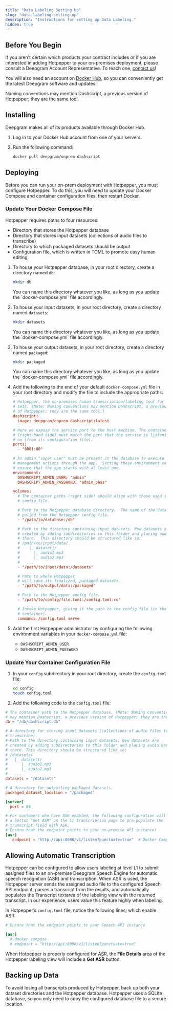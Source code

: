 ```yaml
---
title: "Data Labeling Setting Up"
slug: "data-labeling-setting-up"
description: "Instructions for setting up Data Labeling."
hidden: true
---
```

## Before You Begin

If you aren't certain which products your contract includes or if you are interested in adding Hotpepper to your on-premises deployment, please consult a Deepgram Account Representative. To reach one, [contact us](https://deepgram.com/contact-us/)!

You will also need an account on [Docker Hub](https://hub.docker.com/), so you can conveniently get the latest Deepgram software and updates.

<Info>
Naming conventions may mention Dashscript, a previous version of Hotpepper; they are the same tool.
</Info>

## Installing

Deepgram makes all of its products available through Docker Hub.

1. Log in to your Docker Hub account from one of your servers.
2. Run the following command:

   ```bash
   docker pull deepgram/onprem-dashscript
   ```

## Deploying

Before you can run your on-prem deployment with Hotpepper, you must configure Hotpepper. To do this, you will need to update your Docker Compose and container configuration files, then restart Docker.

### Update Your Docker Compose File

Hotpepper requires paths to four resources:

- Directory that stores the Hotpepper database
- Directory that stores input datasets (collections of audio files to transcribe)
- Directory to which packaged datasets should be output
- Configuration file, which is written in TOML to promote easy human editing

1. To house your Hotpepper database, in your root directory, create a directory named `db`:

   ```bash
   mkdir db
   ```

   <Info>
   You can name this directory whatever you like, as long as you update the `docker-compose.yml` file accordingly.
   </Info>

2. To house your input datasets, in your root directory, create a directory named `datasets`:

   ```bash
   mkdir datasets
   ```

   <Info>
   You can name this directory whatever you like, as long as you update the `docker-compose.yml` file accordingly.
   </Info>

3. To house your output datasets, in your root directory, create a directory named `packaged`:

   ```bash
   mkdir packaged
   ```

   <Info>
   You can name this directory whatever you like, as long as you update the `docker-compose.yml` file accordingly.
   </Info>

4. Add the following to the end of your default `docker-compose.yml` file in your root directory and modify the file to include the appropriate paths:

   ```toml
   # Hotpepper, the on-premises human transcription/labeling tool for creating training
   # sets. (Note: Naming conventions may mention Dashscript, a previous version
   # of Hotpepper; they are the same tool.)
   dashscript:
     image: deepgram/onprem-dashscript:latest

   # Here we expose the service port to the host machine. The container port
   # (right-hand side) must match the port that the service is listening
   # on (from its configuration file).
   ports:
     - "8081:80"

   # An admin "super-user" must be present in the database to execute user and dataset
   # management actions through the app.  Setting these environment variables will
   # ensure that the app starts with at least one.
   environment:
     DASHSCRIPT_ADMIN_USER: "admin"
     DASHSCRIPT_ADMIN_PASSWORD: "admin_pass"

   volumes:
     # The container paths (right side) should align with those used in the Hotpepper
     # config file.

     # Path to the Hotpepper database directory.  The name of the database will be
     # pulled from the Hotpepper config file.
     - "/path/to/database:/db"

     # Path to the directory containing input datasets. New datasets are
     # created by adding subdirectories to this folder and placing audio data
     # there.  This directory should be structured like so:
     # /path/to/input/data/
     #    |_ dataset1/
     #      |_ audio1.mp3
     #      |_ audio2.mp3
     #   ...
     - "/path/to/input/data:/datasets"

     # Path to where Hotpepper
     # will save its finalized, packaged datasets.
     - "/path/to/output/data:/packaged"

     # Path to the Hotpepper config file.
     - "/path/to/config/file.toml:/config.toml:ro"

     # Invoke Hotpepper, giving it the path to the config file (in the
     # container).
     command: /config.toml serve
   ```

5. Add the first Hotpepper administrator by configuring the following environment variables in your `docker-compose.yml` file:

   - `DASHSCRIPT_ADMIN_USER`
   - `DASHSCRIPT_ADMIN_PASSWORD`

### Update Your Container Configuration File

1. In your `config` subdirectory in your root directory, create the `config.toml` file:

   ```bash
   cd config
   touch config.toml
   ```

2. Add the following code to the `config.toml` file:

```toml
# The container path to the Hotpepper database. (Note: Naming conventions
# may mention Dashscript, a previous version of Hotpepper; they are the same tool.)
db = "/db/dashscript.db"

# A directory for storing input datasets (collections of audio files to
# transcribe).
# Path to the directory containing input datasets. New datasets are
# created by adding subdirectories to this folder and placing audio data
# there. This directory should be structured like so:
# /datasets/
#   |_ dataset1/
#      |_ audio1.mp3
#      |_ audio2.mp3
#   ...
datasets = "/datasets"

# A directory for outputting packaged datasets.
packaged_dataset_location = "/packaged"

[server]
  port = 80

# For customers who have ASR enabled, the following configuration will place
# a button "Get ASR" on the L1 transcription page to pre-populate the
# transcript field with ASR.
# Ensure that the endpoint points to your on-premise API instance!
[asr]
   endpoint = "http://api:8080/v1/listen?punctuate=true"  # Docker Compose
```

## Allowing Automatic Transcription

Hotpepper can be configured to allow users labeling at level L1 to submit assigned files to an on-premise Deepgram Speech Engine for automatic speech recognition (ASR) and transcription. When ASR is used, the Hotpepper server sends the assigned audio file to the configured Speech API endpoint, parses a transcript from the results, and automatically populates the Transcript textarea of the labeling view with the returned transcript. In our experience, users value this feature highly when labeling.

In Hotpepper’s `config.toml` file, notice the following lines, which enable ASR:

```toml
# Ensure that the endpoint points to your Speech API instance

[asr]
  # docker compose
  # endpoint = "http://api:8080/v1/listen?punctuate=true"
```

When Hotpepper is properly configured for ASR, the **File Details** area of the Hotpepper labeling view will include a **Get ASR** button.

## Backing up Data

To avoid losing all transcripts produced by Hotpepper, back up both your dataset directories and the Hotpepper database. Hotpepper uses a SQLite database, so you only need to copy the configured database file to a secure location.
